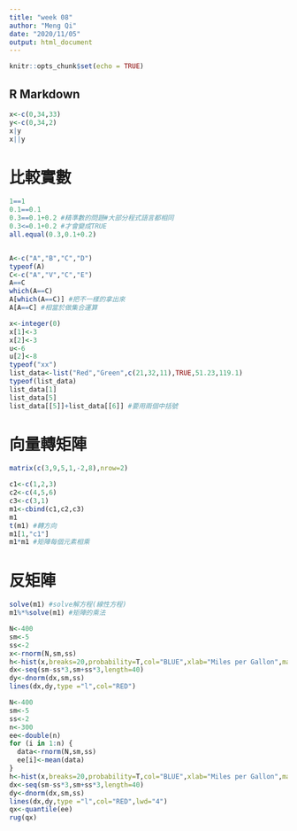 ```yaml
---
title: "week 08"
author: "Meng Qi"
date: "2020/11/05"
output: html_document
---
```


```r
knitr::opts_chunk$set(echo = TRUE)
```

## R Markdown
```r
x<-c(0,34,33)
y<-c(0,34,2)
x|y
x||y
```

# **比較實數**
```r

1==1
0.1==0.1
0.3==0.1+0.2 #精準數的問題#大部分程式語言都相同
0.3<=0.1+0.2 #才會變成TRUE
all.equal(0.3,0.1+0.2)


A<-c("A","B","C","D")
typeof(A)
C<-c("A","V","C","E")
A==C
which(A==C)
A[which(A==C)] #把不一樣的拿出來
A[A==C] #相當於做集合運算

x<-integer(0)
x[1]<-3
x[2]<-3
u<-6
u[2]<-8
typeof("xx")
list_data<-list("Red","Green",c(21,32,11),TRUE,51.23,119.1)
typeof(list_data)
list_data[1]
list_data[5]
list_data[[5]]+list_data[[6]] #要用兩個中括號
```
# **向量轉矩陣**
```r
matrix(c(3,9,5,1,-2,8),nrow=2)

c1<-c(1,2,3)
c2<-c(4,5,6)
c3<-c(3,1)
m1<-cbind(c1,c2,c3)
m1
t(m1) #轉方向
m1[1,"c1"]
m1*m1 #矩陣每個元素相乘
```
# **反矩陣**
```r

solve(m1) #solve解方程(線性方程)
m1%*%solve(m1) #矩陣的乘法


```
```r
N<-400
sm<-5
ss<-2
x<-rnorm(N,sm,ss)
h<-hist(x,breaks=20,probability=T,col="BLUE",xlab="Miles per Gallon",main = "Histogram with normalcurve")
dx<-seq(sm-ss*3,sm+ss*3,length=40)
dy<-dnorm(dx,sm,ss)
lines(dx,dy,type ="l",col="RED")

```
```r
N<-400
sm<-5
ss<-2
n<-300
ee<-double(n)
for (i in 1:n) {
  data<-rnorm(N,sm,ss)
  ee[i]<-mean(data)
}
h<-hist(x,breaks=20,probability=T,col="BLUE",xlab="Miles per Gallon",main = "Histogram with normalcurve")
dx<-seq(sm-ss*3,sm+ss*3,length=40)
dy<-dnorm(dx,sm,ss)
lines(dx,dy,type ="l",col="RED",lwd="4")
qx<-quantile(ee)
rug(qx)

```





